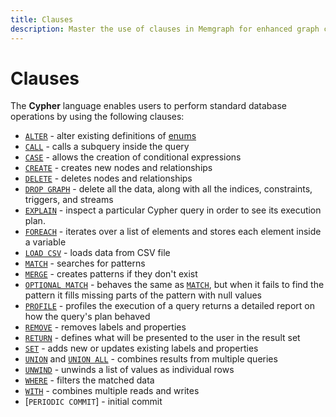 ```yaml
---
title: Clauses
description: Master the use of clauses in Memgraph for enhanced graph computing. A comprehensive guide designed to make the complex simple.
---
```


# Clauses

The **Cypher** language enables users to perform standard database operations by
using the following clauses:

  * [`ALTER`](/querying/clauses/alter) - alter existing definitions of [enums](/fundamentals/data-types#enums)
  * [`CALL`](/querying/clauses/call) - calls a subquery inside the query
  * [`CASE`](/querying/clauses/case) - allows the creation of conditional expressions
  * [`CREATE`](/querying/clauses/create) - creates new nodes and relationships
  * [`DELETE`](/querying/clauses/delete) - deletes nodes and relationships
  * [`DROP GRAPH`](/querying/clauses/drop-graph) - delete all the data, along with all the indices, constraints, triggers, and streams
  * [`EXPLAIN`](/querying/clauses/explain) - inspect a particular Cypher query in order to see its execution plan.
  * [`FOREACH`](/querying/clauses/foreach) - iterates over a list of elements and stores each element inside a variable
  * [`LOAD CSV`](/data-migration/csv) - loads data from CSV file
  * [`MATCH`](/querying/clauses/match) - searches for patterns
  * [`MERGE`](/querying/clauses/merge) - creates patterns if they don't exist
  * [`OPTIONAL MATCH`](/querying/clauses/optional-match) - behaves the same as [`MATCH`](/querying/clauses/match), but when it fails to find the pattern it fills missing parts of the pattern with null values
  * [`PROFILE`](/querying/clauses/profile) - profiles the execution of a query returns a detailed report on how the query's plan behaved
  * [`REMOVE`](/querying/clauses/remove) - removes labels and properties
  * [`RETURN`](/querying/clauses/return) - defines what will be presented to the user in the result set
  * [`SET`](/querying/clauses/set) - adds new or updates existing labels and properties
  * [`UNION`](/querying/clauses/union) and [`UNION ALL`](/querying/clauses/union) - combines results from multiple queries
  * [`UNWIND`](/querying/clauses/unwind) - unwinds a list of values as individual rows
  * [`WHERE`](/querying/clauses/where) - filters the matched data
  * [`WITH`](/querying/clauses/with) - combines multiple reads and writes
  * [`PERIODIC COMMIT`] - initial commit
